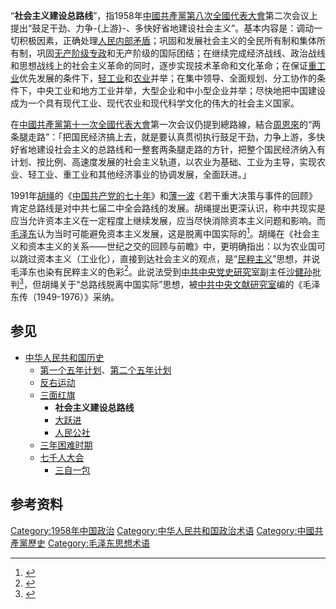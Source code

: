 “'''社会主义建设总路线'''”，指1958年[[中國共產黨第八次全國代表大會|中國共產黨第八次全國代表大會]]第二次会议上提出“鼓足干劲、力争-{上游}-、多快好省地建设社会主义”。基本内容是：调动一切积极因素，正确处理[[敵我矛盾|人民内部矛盾]]；巩固和发展社会主义的全民所有制和集体所有制，巩固[[无产阶级专政|无产阶级专政]]和无产阶级的国际团结；在继续完成经济战线、政治战线和思想战线上的社会主义革命的同时，逐步实现技术革命和文化革命；在保证[[重工業|重工业]]优先发展的条件下，[[輕工業|轻工业]]和[[农业|农业]]并举；在集中领导、全面规划、分工协作的条件下，中央工业和地方工业并举，大型企业和中小型企业并举；尽快地把中国建设成为一个具有现代工业、现代农业和现代科学文化的伟大的社会主义国家。

在[[中国共产党第十一次全国代表大会|中國共產黨第十一次全國代表大會]]第一次会议仍提到總路線，結合[[周恩来|周恩來]]的“两条腿走路”：「把国民经济搞上去，就是要认真贯彻执行鼓足干劲，力争上游，多快好省地建设社会主义的总路线和一整套两条腿走路的方针，把整个国民经济纳入有计划、按比例、高速度发展的社会主义轨道，以农业为基础、工业为主导，实现农业、轻工业、重工业和其他经济事业的协调发展，全面跃进。」

1991年[[胡绳|胡绳]]的《[[中国共产党的七十年|中国共产党的七十年]]》和[[薄一波|薄一波]]《若干重大决策与事件的回顾》肯定总路线是对中共七届二中全会路线的发展。胡绳提出更深认识，称中共现实是应当允许资本主义在一定程度上继续发展，应当尽快消除资本主义问题和影响。而[[毛泽东|毛泽东]]认为当时可能避免资本主义发展，这是脱离中国实际的<ref>{{cite journal|author1=林蕴晖|title=胡绳晚年对新民主主义与过渡时期总路线的思考拾零|url=https://www.csylym.com/gaozhongxuexi/2021/0711/563407.html|journal=历史研究|date=2002|issue=第3期|pages=140-145|access-date=2021-08-22|archive-date=2021-08-22|archive-url=https://web.archive.org/web/20210822193618/https://www.csylym.com/gaozhongxuexi/2021/0711/563407.html|dead-url=no}}</ref>。胡绳在《社会主义和资本主义的关系——世纪之交的回顾与前瞻》中，更明确指出：以为农业国可以跳过资本主义（工业化），直接到达社会主义的观点，是“[[民粹主義|民粹主义]]”思想，并说毛泽东也染有民粹主义的色彩<ref>{{cite journal|author1=胡绳|title=社会主义和资本主义的关系——世纪之交的回顾和前瞻|url=http://cpc.people.com.cn/BIG5/218984/219000/14793622.html|journal=[[炎黄春秋|炎黄春秋]]|date=1999|issue=第1期|pages=3-5|access-date=2021-08-22|archive-date=2021-08-22|archive-url=https://web.archive.org/web/20210822195726/http://cpc.people.com.cn/BIG5/218984/219000/14793622.html|dead-url=no}}</ref>。此说法受到[[中共中央党史研究室|中共中央党史研究室]]副主任[[沙健孙|沙健孙]]批判<ref>{{cite journal|author1=沙健孙|title=坚持科学地评价毛泽东和毛泽东思想|url=https://www.1xuezhe.exuezhe.com/Qk/art/97689|journal=[[真理的追求|真理的追求]]|date=1999|issue=第3期|pages=2-6|access-date=2021-08-22|archive-date=2021-08-22|archive-url=https://web.archive.org/web/20210822193619/https://www.1xuezhe.exuezhe.com/Qk/art/97689|dead-url=no}}</ref>，但胡绳关于“总路线脱离中国实际”思想，被[[中共中央文献研究室|中共中央文献研究室]]编的《毛泽东传（1949-1976）》采纳。

== 参见 ==

* [[中华人民共和国历史|中华人民共和国历史]]
** [[第一个五年计划_(中国)|第一个五年计划]]、[[第二个五年计划_(中国)|第二个五年计划]]
** [[反右运动|反右运动]]
** [[三面红旗|三面红旗]]
*** '''社会主义建设总路线'''
*** [[大跃进|大跃进]]
*** [[人民公社|人民公社]]
** [[三年困难时期|三年困难时期]]
** [[七千人大会|七千人大会]]
*** [[三自一包|三自一包]]

== 参考资料==
{{Reflist|2}}{{中国共产党政治运动}}

[[Category:1958年中国政治|Category:1958年中国政治]]
[[Category:中华人民共和国政治术语|Category:中华人民共和国政治术语]]
[[Category:中國共產黨歷史|Category:中國共產黨歷史]]
[[Category:毛泽东思想术语|Category:毛泽东思想术语]]